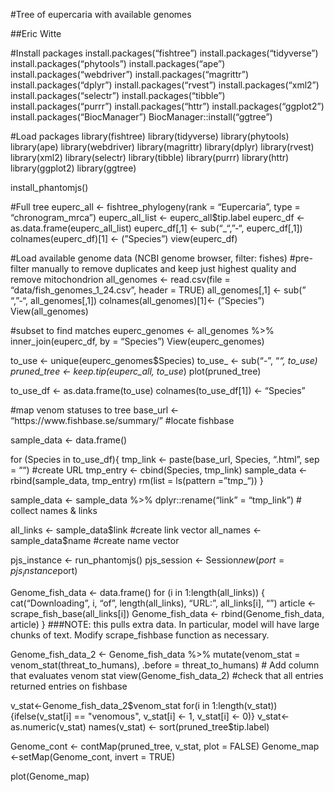 #Tree of eupercaria with available genomes

##Eric Witte

#Install packages
install.packages("fishtree")
install.packages("tidyverse")
install.packages("phytools")
install.packages("ape")
install.packages("webdriver")
install.packages("magrittr")
install.packages("dplyr")
install.packages("rvest")
install.packages("xml2")
install.packages("selectr")
install.packages("tibble")
install.packages("purrr")
install.packages("httr")
install.packages("ggplot2")
install.packages("BiocManager")
BiocManager::install("ggtree")

#Load packages
library(fishtree)
library(tidyverse)
library(phytools)
library(ape)
library(webdriver)
library(magrittr)
library(dplyr)
library(rvest)
library(xml2)
library(selectr)
library(tibble)
library(purrr)
library(httr)
library(ggplot2)
library(ggtree)

install_phantomjs()

#Full tree
euperc_all <- fishtree_phylogeny(rank = "Eupercaria", type = "chronogram_mrca")
euperc_all_list <- euperc_all$tip.label
euperc_df <- as.data.frame(euperc_all_list)
euperc_df[,1] <- sub("_", "-", euperc_df[,1])
colnames(euperc_df)[1] <- ("Species")
view(euperc_df)

#Load available genome data (NCBI genome browser, filter: fishes) #pre-filter manually to remove duplicates and keep just highest quality and remove mitochondrion
all_genomes <- read.csv(file = "data/fish_genomes_1_24.csv", header = TRUE)
all_genomes[,1] <- sub(" ", "-", all_genomes[,1])
colnames(all_genomes)[1]<- ("Species")
View(all_genomes)

#subset to find matches
euperc_genomes <- all_genomes %>% inner_join(euperc_df, by = "Species")
View(euperc_genomes)

to_use <- unique(euperc_genomes$Species)
to_use_ <- sub("-", "_", to_use)
pruned_tree <- keep.tip(euperc_all, to_use_)
plot(pruned_tree)

to_use_df <- as.data.frame(to_use)
colnames(to_use_df[1]) <- "Species"

#map venom statuses to tree
base_url <- "https://www.fishbase.se/summary/" #locate fishbase

sample_data <- data.frame()

for (Species in to_use_df){
     tmp_link <- paste(base_url, Species, ".html", sep = "") #create URL
     tmp_entry <- cbind(Species, tmp_link)
     sample_data <- rbind(sample_data, tmp_entry)
     rm(list = ls(pattern = "tmp_"))
}

sample_data <- sample_data %>% dplyr::rename("link" = "tmp_link") # collect names & links

all_links <- sample_data$link #create link vector
all_names <- sample_data$name #create name vector

pjs_instance <- run_phantomjs()
pjs_session <- Session$new(port = pjs_instance$port)

Genome_fish_data <- data.frame()
for (i in 1:length(all_links)) {
  cat("Downloading", i, "of", length(all_links), "URL:", all_links[i], "\n")
  article <- scrape_fish_base(all_links[i])
  Genome_fish_data <- rbind(Genome_fish_data, article)
} ###NOTE: this pulls extra data. In particular, model will have large chunks of text. Modify scrape_fishbase function as necessary.


Genome_fish_data_2 <- Genome_fish_data %>%  mutate(venom_stat = venom_stat(threat_to_humans), .before = threat_to_humans) # Add column that evaluates venom stat
view(Genome_fish_data_2) #check that all entries returned entries on fishbase

v_stat<-Genome_fish_data_2$venom_stat
for(i in 1:length(v_stat)){ifelse(v_stat[i] == "venomous", v_stat[i] <- 1, v_stat[i] <- 0)}
v_stat<- as.numeric(v_stat)
names(v_stat) <- sort(pruned_tree$tip.label)

Genome_cont <- contMap(pruned_tree, v_stat, plot = FALSE)
Genome_map <-setMap(Genome_cont, invert = TRUE)

plot(Genome_map)

